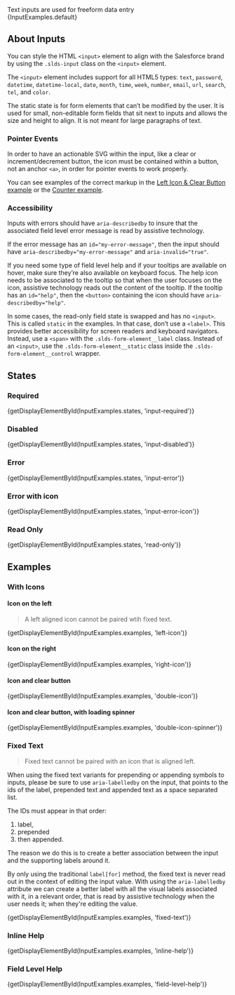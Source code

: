 
<div className="doc lead">
  Text inputs are used for freeform data entry
</div>

<CodeView exampleOnly>
  {InputExamples.default}
</CodeView>

## About Inputs

You can style the HTML `<input>` element to align with the Salesforce brand by using the `.slds-input` class on the `<input>` element.

The `<input>` element includes support for all HTML5 types: `text`,
`password`, `datetime`, `datetime-local`, `date`, `month`, `time`, `week`,
`number`, `email`, `url`, `search`, `tel`, and `color`.

The static state is for form elements that can’t be modified by the user. It is used for small, non-editable form fields that sit next to inputs and allows the size and height to align. It is not meant for large paragraphs of text.

### Pointer Events

In order to have an actionable SVG within the input, like a clear or increment/decrement button, the icon must be contained within a button, not an anchor `<a>`, in order for pointer events to work properly.

You can see examples of the correct markup in the [Left Icon & Clear Button example](/components/input/?example=double-icon&variant=base) or the [Counter example](/components/input/?example=increment-decrement-counter&variant=base).

### Accessibility

Inputs with errors should have `aria-describedby` to insure that the associated field level error message is read by assistive technology.

If the error message has an `id="my-error-message"`, then the input should have `aria-describedby="my-error-message"` and `aria-invalid="true"`.

If you need some type of field level help and if your tooltips are available on hover, make sure they’re also available on keyboard focus. The help icon needs to be associated to the tooltip so that when the user focuses
on the icon, assistive technology reads out the content of the tooltip. If the tooltip has an `id="help"`, then the `<button>` containing the icon should have `aria-describedby="help"`.

In some cases, the read-only field state is swapped and has no `<input>`. This is called `static` in the examples. In that case, don’t use a `<label>`. This provides better accessibility for screen readers and keyboard navigators. Instead, use a `<span>` with the `.slds-form-element__label` class. Instead of an `<input>`, use the `.slds-form-element__static` class inside the `.slds-form-element__control` wrapper.

## States

### Required

<CodeView>
  {getDisplayElementById(InputExamples.states, 'input-required')}
</CodeView>

### Disabled

<CodeView>
  {getDisplayElementById(InputExamples.states, 'input-disabled')}
</CodeView>

### Error

<CodeView>
  {getDisplayElementById(InputExamples.states, 'input-error')}
</CodeView>

### Error with icon

<CodeView>
  {getDisplayElementById(InputExamples.states, 'input-error-icon')}
</CodeView>

### Read Only

<CodeView>
  {getDisplayElementById(InputExamples.states, 'read-only')}
</CodeView>

## Examples

### With Icons

#### Icon on the left

<Blockquote type="warning">
  A left aligned icon cannot be paired wtih fixed text.
</Blockquote>

<CodeView>
  {getDisplayElementById(InputExamples.examples, 'left-icon')}
</CodeView>

#### Icon on the right

<CodeView>
  {getDisplayElementById(InputExamples.examples, 'right-icon')}
</CodeView>

#### Icon and clear button

<CodeView>
  {getDisplayElementById(InputExamples.examples, 'double-icon')}
</CodeView>

#### Icon and clear button, with loading spinner

<CodeView>
  {getDisplayElementById(InputExamples.examples, 'double-icon-spinner')}
</CodeView>

### Fixed Text

<Blockquote type="warning">
  Fixed text cannot be paired with an icon that is aligned left.
</Blockquote>

When using the fixed text variants for prepending or appending symbols to inputs, please be sure to use `aria-labelledby` on the input, that points to the ids of the label, prepended text and appended text as a space separated list.

The IDs must appear in that order:
1. label,
2. prepended
3. then appended.

The reason we do this is to create a better association between the input and the supporting labels around it.

By only using the traditional `label[for]` method, the fixed text is never read out in the context of editing the input value. With using the `aria-labelledby` attribute we can create a better label with all the visual labels associated with it, in a relevant order, that is read by assistive technology when the user needs it; when they're editing the value.


<CodeView>
  {getDisplayElementById(InputExamples.examples, 'fixed-text')}
</CodeView>

### Inline Help

<CodeView>
  {getDisplayElementById(InputExamples.examples, 'inline-help')}
</CodeView>

### Field Level Help

<CodeView>
  {getDisplayElementById(InputExamples.examples, 'field-level-help')}
</CodeView>
